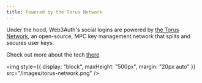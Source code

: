 ```yaml
---
title: Powered by the Torus Network
---
```


<link rel="stylesheet" href="https://cdn.jsdelivr.net/npm/katex@0.11.0/dist/katex.min.css" />

Under the hood, Web3Auth's social logins are powered by [the Torus Network](https://tor.us), an open-source, MPC key management network that splits
and secures user keys.

Check out more about the tech [there](https://tor.us)

<img style={{ display: "block", maxHeight: "500px", margin: "20px auto" }} src="/images/torus-network.png" />
